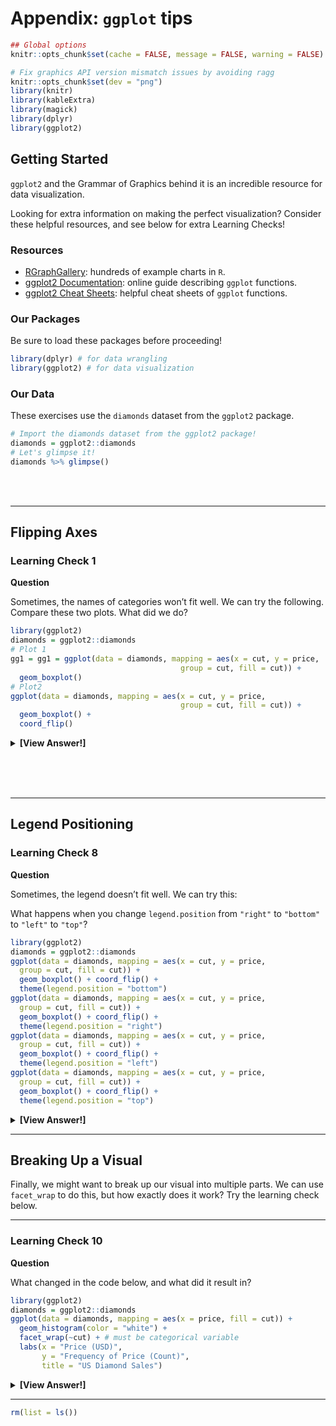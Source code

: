 # Appendix: `ggplot` tips

```r
## Global options
knitr::opts_chunk$set(cache = FALSE, message = FALSE, warning = FALSE)

# Fix graphics API version mismatch issues by avoiding ragg
knitr::opts_chunk$set(dev = "png")
library(knitr)
library(kableExtra)
library(magick)
library(dplyr)
library(ggplot2)
```

## Getting Started {.unnumbered}

`ggplot2` and the Grammar of Graphics behind it is an incredible resource for data visualization.

Looking for extra information on making the perfect visualization? Consider these helpful resources, and see below for extra Learning Checks!

### Resources

- [RGraphGallery](https://r-graph-gallery.com/): hundreds of example charts in `R`.
- [ggplot2 Documentation](https://ggplot2.tidyverse.org/): online guide describing `ggplot` functions.
- [ggplot2 Cheat Sheets](https://github.com/rstudio/cheatsheets/blob/main/data-visualization.pdf): helpful cheat sheets of `ggplot` functions.

### Our Packages

Be sure to load these packages before proceeding!

```r
library(dplyr) # for data wrangling
library(ggplot2) # for data visualization
```

### Our Data

These exercises use the `diamonds` dataset from the `ggplot2` package.

```r
# Import the diamonds dataset from the ggplot2 package!
diamonds = ggplot2::diamonds
# Let's glimpse it!
diamonds %>% glimpse()
```
<br>
<br>

---

## Flipping Axes

### Learning Check 1 {.unnumbered .LC}

**Question**

Sometimes, the names of categories won't fit well. We can try the following. Compare these two plots. What did we do?

```r
library(ggplot2)
diamonds = ggplot2::diamonds
# Plot 1
gg1 = gg1 = ggplot(data = diamonds, mapping = aes(x = cut, y = price, 
                                      group = cut, fill = cut)) +
  geom_boxplot()
# Plot2
ggplot(data = diamonds, mapping = aes(x = cut, y = price, 
                                      group = cut, fill = cut)) +
  geom_boxplot() + 
  coord_flip()
```


<details><summary>**[View Answer!]**</summary>

We used `coord_flip()` to **flip** the coordinates of the `x` and `y` axis, which gives our `cut` labels more room!

</details>


<br>
<br>
<br>

---

## Legend Positioning

### Learning Check 8 {.unnumbered .LC}

**Question**

Sometimes, the legend doesn't fit well. We can try this:

What happens when you change `legend.position` from `"right"` to `"bottom"` to `"left"` to `"top"`?

```r
library(ggplot2)
diamonds = ggplot2::diamonds
ggplot(data = diamonds, mapping = aes(x = cut, y = price,
  group = cut, fill = cut)) +
  geom_boxplot() + coord_flip() +
  theme(legend.position = "bottom")
ggplot(data = diamonds, mapping = aes(x = cut, y = price,
  group = cut, fill = cut)) +
  geom_boxplot() + coord_flip() +
  theme(legend.position = "right")
ggplot(data = diamonds, mapping = aes(x = cut, y = price, 
  group = cut, fill = cut)) +
  geom_boxplot() + coord_flip() +
  theme(legend.position = "left")
ggplot(data = diamonds, mapping = aes(x = cut, y = price, 
  group = cut, fill = cut)) +
  geom_boxplot() + coord_flip() +
  theme(legend.position = "top")
```


<details><summary>**[View Answer!]**</summary>

These four values for `legend.position` will relocate the `fill` legend (and any other legends) to be at the top, bottom, left, or right of the visual!

</details>

---


## Breaking Up a Visual

Finally, we might want to break up our visual into multiple parts. We can use `facet_wrap` to do this, but how exactly does it work? Try the learning check below.

---

### Learning Check 10 {.unnumbered .LC}

**Question**

What changed in the code below, and what did it result in?

```r
library(ggplot2)
diamonds = ggplot2::diamonds
ggplot(data = diamonds, mapping = aes(x = price, fill = cut)) +
  geom_histogram(color = "white") + 
  facet_wrap(~cut) + # must be categorical variable
  labs(x = "Price (USD)",
       y = "Frequency of Price (Count)",
       title = "US Diamond Sales")
```

<details><summary>**[View Answer!]**</summary>

This visual split up our histograms into separate panels (making it much more readable), and easier to compare distributions. We write `facet_wrap(~` before the variable name (eg. `cut`) to specify that we want to split up the data by the values of `cut`. This sorts our rows of data into 5 different piles (since there are 5 different categories in `cut`) and makes a panel out of each.

</details>

---

```r
rm(list = ls())
```
